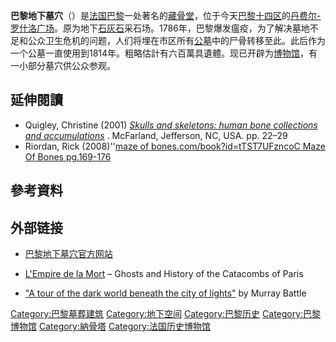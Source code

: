 {{Infobox museum
| name                = 巴黎地下墓穴
| native_name         = Catacombes de Paris
| native_name_lang    = fr
| logo                = Catacombes de Paris logo.svg
| image               = Catacombs-700px.jpg
| imagesize           = 300
| caption             = 巴黎地下墓穴中的墳墓燈地穴
| alt                 = 
| map_type            = Paris
| map_relief          = 
| map_size            = 300
| map_caption         = 
| coordinates         = 
| established         = 1810
| dissolved           = <!-- {{End date|YYYY|MM|DD|df=y}} -->
| location            = 75014<br>{{FRA}}[[巴黎|巴黎]][[丹費爾-羅什洛廣場|丹費爾-羅什洛廣場]]
| type                = [[古蹟|古蹟]]
| accreditation       = 
| key_holdings        = 
| collections         = {{tsl|en|Mines of Paris|巴黎的礦產|原石灰石採石場}}、18世紀前巴黎公墓中的屍骨
| collection_size     = 
| visitors            = 480,000（2018年）<ref name="visiteurs_2018">{{Cite web|url=http://www.club-innovation-culture.fr/frequentation-musees-patrimoine-france-2018/|title=La fréquentation des musées et lieux de patrimoine en France, en 2018 (18/02/2019)|last=admin|first=Ecrit par|date=2019-02-18|website=Club Innovation & Culture CLIC France|language=fr|access-date=2019-06-12|archive-date=2020-11-25|archive-url=https://web.archive.org/web/20201125215234/http://www.club-innovation-culture.fr/frequentation-musees-patrimoine-france-2018/|dead-url=no}}</ref>
| director            = 
| president           = 
| curator             = 
| owner               =
| publictransit       = [[丹佛-羅什洛站|丹佛-羅什洛站]]<br />{{rint|paris|m|size=15}}{{rint|paris|m|4|size=15}} {{rint|paris|m|6|size=15}}<br />{{rint|paris|r|size=15}} {{rint|paris|r|B|size=15}}
| car_park            = 
| network             = 
| website             = [http://www.catacombes.paris.fr/en/homepage-catacombs-official-website 巴黎地下墓穴]
}}

'''巴黎地下墓穴'''（{{lang-fr|Catacombes de Paris}}）是[[法国|法国]][[巴黎|巴黎]]一处著名的[[藏骨堂|藏骨堂]]，位于今天[[巴黎十四区|巴黎十四区]]的[[丹费尔-罗什洛广场|丹费尔-罗什洛广场]]。原为地下[[石灰石|石灰石]]采石场。1786年，巴黎爆发瘟疫，为了解决墓地不足和公众卫生危机的问题，人们将埋在市区所有[[公墓|公墓]]中的尸骨转移至此。此后作为一个公墓一直使用到1814年。粗略估計有六百萬具遺體。现已开辟为[[博物馆|博物馆]]，有一小部分墓穴供公众参观。

==延伸閱讀==
{{refbegin}}
* Quigley, Christine (2001) ''[http://books.google.com/books?id=tTST7UFzncoC Skulls and skeletons: human bone collections and accumulations] {{Wayback|url=http://books.google.com/books?id=tTST7UFzncoC |date=20200727174750 }}''. McFarland, Jefferson, NC, USA. pp. 22–29
* Riordan, Rick (2008)''[https://web.archive.org/web/20130711015752/http://the/ maze of bones.com/book?id=tTST7UFzncoC Maze Of Bones pg.169-176]
{{refend}}

==參考資料==
{{reflist|30em}}

==外部链接==
{{commons category|Catacombes de Paris}}
* {{en icon}} [http://www.catacombes.paris.fr/  巴黎地下墓穴官方网站] {{Wayback|url=http://www.catacombes.paris.fr/ |date=20160930091111 }} {{fr}} {{en}} {{es}}
* {{en icon}} [http://www.ghostvillage.com/legends/2003/legends28_10042003.shtml L'Empire de la Mort] {{Wayback|url=http://www.ghostvillage.com/legends/2003/legends28_10042003.shtml |date=20210125021031 }} – Ghosts and History of the Catacombs of Paris
* {{en icon}} [http://www.infiltration.org/drains-catacombs.html "A tour of the dark world beneath the city of lights"] {{Wayback|url=http://www.infiltration.org/drains-catacombs.html |date=20210225052451 }} by Murray Battle
{{巴黎名胜}}

[[Category:巴黎墓葬建筑|Category:巴黎墓葬建筑]]
[[Category:地下空间|Category:地下空间]]
[[Category:巴黎历史|Category:巴黎历史]]
[[Category:巴黎博物馆|Category:巴黎博物馆]]
[[Category:納骨塔|Category:納骨塔]]
[[Category:法国历史博物馆|Category:法国历史博物馆]]